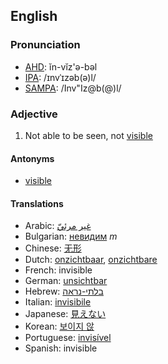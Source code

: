 ==English==

===Pronunciation===

*[[w:AHD|AHD]]: ĭn-vĭz'ə-bəl
*[[w:IPA|IPA]]: /ɪnvˈɪzəb(ə)l/
*[[w:SAMPA|SAMPA]]: /Inv"Iz@b(@)l/

===Adjective===

#Not able to be seen, not [[visible]]

====Antonyms====
*[[visible]]

====Translations====
*Arabic: [[غير مرئيّ]]
*Bulgarian: [[невидим]] ''m''
*Chinese: [[无形]]
*Dutch: [[onzichtbaar]], [[onzichtbare]]
*French: invisible
*German: [[unsichtbar]]
*Hebrew: [[בלתי-נראה]]
*Italian: [[invisibile]]
*Japanese: [[見えない]]
*Korean: [[보이지 않]]
*Portuguese: [[invisível]]
*Spanish: invisible